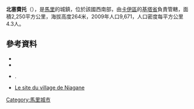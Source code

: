 '''北塞費托'''（{{lang-fr|Séféto-Nord}}），是[[馬里|馬里]]的城鎮，位於該國西南部，由[[卡伊區|卡伊區]]的[[基塔省|基塔省]]負責管轄，面積2,250平方公里，海拔高度264米，2009年人口9,671，人口密度每平方公里4.3人。

==參考資料==
*{{citation
 |url         = http://instat.gov.ml/documentation/kayes.pdf
 |publisher   = République de Mali: Institut National de la Statistique
 |title       = Resultats Provisoires RGPH 2009 (Région de Kayes)
 |language    = fr
 |deadurl     = yes
 |archiveurl  = https://www.webcitation.org/6AnXrhnbD?url=http://instat.gov.ml/documentation/kayes.pdf
 |archivedate = 2012-09-19
 |accessdate  = 2015-07-26
}}
*{{citation |title=Communes de la Région de Kayes |publisher=Ministère de l’administration territoriale et des collectivités locales, République du Mali |url=http://www.matcl.gov.ml/pdf/ComRegKayes.pdf |language=fr |deadurl=yes |archiveurl=https://www.webcitation.org/6AnYG9eqc?url=http://www.matcl.gov.ml/pdf/ComRegKayes.pdf |archivedate=2012-09-19 |accessdate=2015-07-26 }}
*{{citation | title=Plan de Sécurité Alimentaire Commune Rurale de Séféto Nord 2007-2011 | publisher=Commissariat à la Sécurité Alimentaire, République du Mali, USAID-Mali | year=2006 | url=http://www.aec.msu.edu/fs2/mali_fd_strtgy/plans/kayes/kita/psa_sefeto_nord.pdf | language=fr | deadurl=yes | archiveurl=https://web.archive.org/web/20120918145806/http://www.aec.msu.edu/fs2/mali_fd_strtgy/plans/kayes/kita/psa_sefeto_nord.pdf | archivedate=2012年9月18日 | df= | accessdate=2015年7月26日 }}.
* [https://web.archive.org/web/20110727123151/http://www.niagane.org/ Le site du village de Niagane] {{fr}}

{{Coord|14|15|55|N|9|44|30|W|display=title}}

{{卡伊區}}

[[Category:馬里城市|Category:馬里城市]]


{{Mali-geo-stub}}